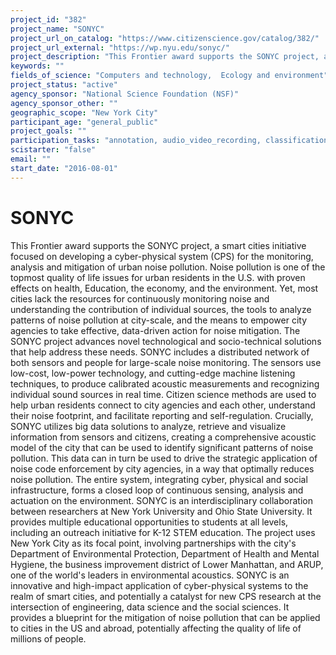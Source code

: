 ```yaml
---
project_id: "382"
project_name: "SONYC"
project_url_on_catalog: "https://www.citizenscience.gov/catalog/382/"
project_url_external: "https://wp.nyu.edu/sonyc/"
project_description: "This Frontier award supports the SONYC project, a smart cities initiative focused on developing a cyber-physical system (CPS) for the monitoring, analysis and mitigation of urban noise pollution. Noise pollution is one of the topmost quality of life issues for urban residents in the U.S. with proven effects on health, Education, the economy, and the environment. Yet, most cities lack the resources for continuously monitoring noise and understanding the contribution of individual sources, the tools to analyze patterns of noise pollution at city-scale, and the means to empower city agencies to take effective, data-driven action for noise mitigation. The SONYC project advances novel technological and socio-technical solutions that help address these needs. SONYC includes a distributed network of both sensors and people for large-scale noise monitoring. The sensors use low-cost, low-power technology, and cutting-edge machine listening techniques, to produce calibrated acoustic measurements and recognizing individual sound sources in real time. Citizen science methods are used to help urban residents connect to city agencies and each other, understand their noise footprint, and facilitate reporting and self-regulation. Crucially, SONYC utilizes big data solutions to analyze, retrieve and visualize information from sensors and citizens, creating a comprehensive acoustic model of the city that can be used to identify significant patterns of noise pollution. This data can in turn be used to drive the strategic application of noise code enforcement by city agencies, in a way that optimally reduces noise pollution. The entire system, integrating cyber, physical and social infrastructure, forms a closed loop of continuous sensing, analysis and actuation on the environment.  SONYC is an interdisciplinary collaboration between researchers at New York University and Ohio State University. It provides multiple educational opportunities to students at all levels, including an outreach initiative for K-12 STEM education. The project uses New York City as its focal point, involving partnerships with the city&#39;s Department of Environmental Protection, Department of Health and Mental Hygiene, the business improvement district of Lower Manhattan, and ARUP, one of the world&#39;s leaders in environmental acoustics. SONYC is an innovative and high-impact application of cyber-physical systems to the realm of smart cities, and potentially a catalyst for new CPS research at the intersection of engineering, data science and the social sciences. It provides a blueprint for the mitigation of noise pollution that can be applied to cities in the US and abroad, potentially affecting the quality of life of millions of people."
keywords: ""
fields_of_science: "Computers and technology,  Ecology and environment"
project_status: "active"
agency_sponsor: "National Science Foundation (NSF)"
agency_sponsor_other: ""
geographic_scope: "New York City"
participant_age: "general_public"
project_goals: ""
participation_tasks: "annotation, audio_video_recording, classification_tagging, data_analysis, download_sw"
scistarter: "false"
email: ""
start_date: "2016-08-01"
---
```


# SONYC

This Frontier award supports the SONYC project, a smart cities initiative focused on developing a cyber-physical system (CPS) for the monitoring, analysis and mitigation of urban noise pollution. Noise pollution is one of the topmost quality of life issues for urban residents in the U.S. with proven effects on health, Education, the economy, and the environment. Yet, most cities lack the resources for continuously monitoring noise and understanding the contribution of individual sources, the tools to analyze patterns of noise pollution at city-scale, and the means to empower city agencies to take effective, data-driven action for noise mitigation. The SONYC project advances novel technological and socio-technical solutions that help address these needs. SONYC includes a distributed network of both sensors and people for large-scale noise monitoring. The sensors use low-cost, low-power technology, and cutting-edge machine listening techniques, to produce calibrated acoustic measurements and recognizing individual sound sources in real time. Citizen science methods are used to help urban residents connect to city agencies and each other, understand their noise footprint, and facilitate reporting and self-regulation. Crucially, SONYC utilizes big data solutions to analyze, retrieve and visualize information from sensors and citizens, creating a comprehensive acoustic model of the city that can be used to identify significant patterns of noise pollution. This data can in turn be used to drive the strategic application of noise code enforcement by city agencies, in a way that optimally reduces noise pollution. The entire system, integrating cyber, physical and social infrastructure, forms a closed loop of continuous sensing, analysis and actuation on the environment.  SONYC is an interdisciplinary collaboration between researchers at New York University and Ohio State University. It provides multiple educational opportunities to students at all levels, including an outreach initiative for K-12 STEM education. The project uses New York City as its focal point, involving partnerships with the city&#39;s Department of Environmental Protection, Department of Health and Mental Hygiene, the business improvement district of Lower Manhattan, and ARUP, one of the world&#39;s leaders in environmental acoustics. SONYC is an innovative and high-impact application of cyber-physical systems to the realm of smart cities, and potentially a catalyst for new CPS research at the intersection of engineering, data science and the social sciences. It provides a blueprint for the mitigation of noise pollution that can be applied to cities in the US and abroad, potentially affecting the quality of life of millions of people.
